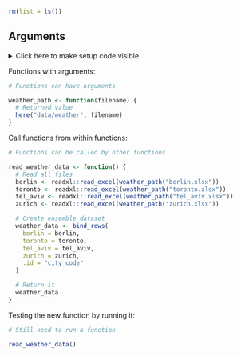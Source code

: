 ```r
rm(list = ls())
```


## Arguments

<details><summary>Click here to make setup code visible</summary>
```r
### Arguments

```
```r
library(tidyverse)
library(here)
```
</details>


Functions with arguments:

```r
# Functions can have arguments
```
```r
weather_path <- function(filename) {
  # Returned value
  here("data/weather", filename)
}
```

Call functions from within functions:

```r
# Functions can be called by other functions
```
```r
read_weather_data <- function() {
  # Read all files
  berlin <- readxl::read_excel(weather_path("berlin.xlsx"))
  toronto <- readxl::read_excel(weather_path("toronto.xlsx"))
  tel_aviv <- readxl::read_excel(weather_path("tel_aviv.xlsx"))
  zurich <- readxl::read_excel(weather_path("zurich.xlsx"))

  # Create ensemble dataset
  weather_data <- bind_rows(
    berlin = berlin,
    toronto = toronto,
    tel_aviv = tel_aviv,
    zurich = zurich,
    .id = "city_code"
  )

  # Return it
  weather_data
}
```

Testing the new function by running it:

```r
# Still need to run a function
```
```r
read_weather_data()
```
